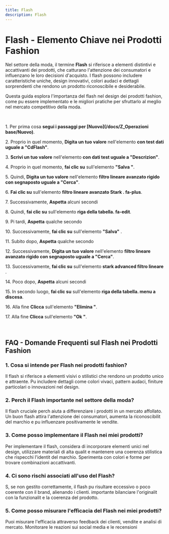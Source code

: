 ```yaml
---
title: Flash
description: Flash
---
```

# Flash \- Elemento Chiave nei Prodotti Fashion

Nel settore della moda\, il termine **Flash** si riferisce a elementi distintivi e accattivanti dei prodotti\, che catturano l\'attenzione dei consumatori e influenzano le loro decisioni d\'acquisto\. I flash possono includere caratteristiche uniche\, design innovativi\, colori audaci e dettagli sorprendenti che rendono un prodotto riconoscibile e desiderabile\.

Questa guida esplora l\'importanza del flash nel design dei prodotti fashion\, come pu essere implementato e le migliori pratiche per sfruttarlo al meglio nel mercato competitivo della moda\.

&nbsp;

1\. Per prima cosa **segui i passaggi per [Nuovo](/docs/Z_Operazioni base/Nuovo)**\.

2\. Proprio in quel momento\, **Digita un tuo valore** nell\'elemento **con test dati uguale a \"CdFlash\"**\.

3\. **Scrivi un tuo valore** nell\'elemento **con dati test uguale a \"Descrizion\"**\.

4\. Proprio in quel momento\, **fai clic su** sull\'elemento **\"Salva \"**\.

5\. Quindi\, **Digita un tuo valore** nell\'elemento **filtro lineare avanzato rigido con segnaposto uguale a \"Cerca\"**\.

6\. **Fai clic su** sull\'elemento **filtro lineare avanzato Stark \. fa\-plus**\.

7\. Successivamente\, **Aspetta** alcuni secondi

8\. Quindi\, **fai clic su** sull\'elemento **riga della tabella\. fa\-edit**\.

9\. Pi tardi\, **Aspetta** qualche secondo

10\. Successivamente\, **fai clic su** sull\'elemento **\"Salva\"** \.

11\. Subito dopo\, **Aspetta** qualche secondo

12\. Successivamente\, **Digita un tuo valore** nell\'elemento **filtro lineare avanzato rigido con segnaposto uguale a \"Cerca\"**\.

13\. Successivamente\, **fai clic su** sull\'elemento **stark advanced filtro lineare** \.

14\. Poco dopo\, **Aspetta** alcuni secondi

15\. In secondo luogo\, **fai clic su** sull\'elemento **riga della tabella\. menu a discesa**\.

16\. Alla fine **Clicca** sull\'elemento **\"Elimina \"**\.

17\. Alla fine **Clicca** sull\'elemento **\"Ok \"**\.

&nbsp;

## FAQ \- Domande Frequenti sul Flash nei Prodotti Fashion

### 1\. **Cosa si intende per Flash nei prodotti fashion\?**

Il flash si riferisce a elementi visivi o stilistici che rendono un prodotto unico e attraente\. Pu includere dettagli come colori vivaci\, pattern audaci\, finiture particolari o innovazioni nel design\.

### 2\. **Perch il Flash  importante nel settore della moda\?**

Il flash  cruciale perch aiuta a differenziare i prodotti in un mercato affollato\. Un buon flash attira l\'attenzione dei consumatori\, aumenta la riconoscibilit del marchio e pu influenzare positivamente le vendite\.

### 3\. **Come posso implementare il Flash nei miei prodotti\?**

Per implementare il flash\, considera di incorporare elementi unici nel design\, utilizzare materiali di alta qualit e mantenere una coerenza stilistica che rispecchi l\'identit del marchio\. Sperimenta con colori e forme per trovare combinazioni accattivanti\.

### 4\. **Ci sono rischi associati all\'uso del Flash\?**

S\, se non  gestito correttamente\, il flash pu risultare eccessivo o poco coerente con il brand\, alienando i clienti\.  importante bilanciare l\'originalit con la funzionalit e la coerenza del prodotto\.

### 5\. **Come posso misurare l\'efficacia del Flash nei miei prodotti\?**

Puoi misurare l\'efficacia attraverso feedback dei clienti\, vendite e analisi di mercato\. Monitorare le reazioni sui social media e le recensioni